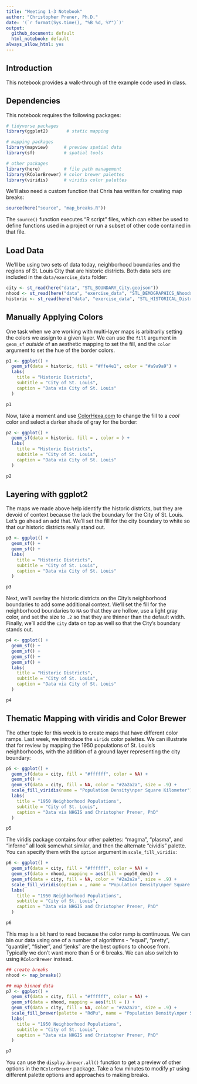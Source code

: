 ```yaml
---
title: "Meeting 1-3 Notebook"
author: "Christopher Prener, Ph.D."
date: '(`r format(Sys.time(), "%B %d, %Y")`)'
output: 
  github_document: default
  html_notebook: default 
always_allow_html: yes
---
```


## Introduction
This notebook provides a walk-through of the example code used in class.

## Dependencies
This notebook requires the following packages:

```r
# tidyverse packages
library(ggplot2)       # static mapping

# mapping packages
library(mapview)      # preview spatial data
library(sf)           # spatial tools

# other packages
library(here)         # file path management
library(RColorBrewer) # color brewer palettes
library(viridis)      # viridis color palettes
```

We'll also need a custom function that Chris has written for creating map breaks: 

```r
source(here("source", "map_breaks.R"))
```

The `source()` function executes "R script" files, which can either be used to define functions used in a project or run a subset of other code contained in that file.

## Load Data
We'll be using two sets of data today, neighborhood boundaries and the regions of St. Louis City that are historic districts. Both data sets are included in the `data/exercise_data` folder:

```r
city <- st_read(here("data", "STL_BOUNDARY_City.geojson"))
nhood <- st_read(here("data", "exercise_data", "STL_DEMOGRAPHICS_Nhoods", "STL_DEMOGRAPHICS_Nhoods.shp"))
historic <- st_read(here("data", "exercise_data", "STL_HISTORICAL_Districts", "STL_HISTORICAL_Districts.shp"))
```

## Manually Applying Colors
One task when we are working with multi-layer maps is arbitrarily setting the colors we assign to a given layer. We can use the `fill` argument in `geom_sf` *outside* of an aesthetic mapping to set the fill, and the `color` argument to set the hue of the border colors.

```r
p1 <- ggplot() +
  geom_sf(data = historic, fill = "#ffe4e1", color = "#a9a9a9") +
  labs(
    title = "Historic Districts",
    subtitle = "City of St. Louis",
    caption = "Data via City of St. Louis"
  )

p1
```

Now, take a moment and use [ColorHexa.com](https://www.colorhexa.com) to change the fill to a *cool* color and select a darker shade of gray for the border:

```r
p2 <- ggplot() +
  geom_sf(data = historic, fill = , color = ) +
  labs(
    title = "Historic Districts",
    subtitle = "City of St. Louis",
    caption = "Data via City of St. Louis"
  )

p2
```

## Layering with ggplot2
The maps we made above help identify the historic districts, but they are devoid of context because the lack the boundary for the City of St. Louis. Let's go ahead an add that. We'll set the fill for the city boundary to white so that our historic districts really stand out.

```r
p3 <- ggplot() +
  geom_sf() +
  geom_sf() +
  labs(
    title = "Historic Districts",
    subtitle = "City of St. Louis",
    caption = "Data via City of St. Louis"
  )

p3
```

Next, we'll overlay the historic districts on the City's neighborhood boundaries to add some additional context. We'll set the fill for the neighborhood boundaries to `NA` so that they are hollow, use a light gray color, and set the size to `.2` so that they are thinner than the default width. Finally, we'll add the `city` data on top as well so that the City's boundary stands out.

```r
p4 <- ggplot() +
  geom_sf() +
  geom_sf() +
  geom_sf() +
  geom_sf() +
  labs(
    title = "Historic Districts",
    subtitle = "City of St. Louis",
    caption = "Data via City of St. Louis"
  )

p4
```

## Thematic Mapping with viridis and Color Brewer
The other topic for this week is to create maps that have different color ramps. Last week, we introduce the `virids` color palettes. We can illustrate that for review by mapping the 1950 populations of St. Louis's neighborhoods, with the addition of a ground layer representing the city boundary:

```r
p5 <- ggplot() +
  geom_sf(data = city, fill = "#ffffff", color = NA) +
  geom_sf() +
  geom_sf(data = city, fill = NA, color = "#2a2a2a", size = .9) +
  scale_fill_viridis(name = "Population Density\nper Square Kilometer") +
  labs(
    title = "1950 Neighborhood Populations",
    subtitle = "City of St. Louis",
    caption = "Data via NHGIS and Christopher Prener, PhD"
  )

p5
```

The viridis package contains four other palettes: "magma", "plasma", and "inferno" all look somewhat similar, and then the alternate "cividis" palette. You can specify them with the `option` argument in `scale_fill_viridis`:

```r
p6 <- ggplot() +
  geom_sf(data = city, fill = "#ffffff", color = NA) +
  geom_sf(data = nhood, mapping = aes(fill = pop50_den)) +
  geom_sf(data = city, fill = NA, color = "#2a2a2a", size = .9) +
  scale_fill_viridis(option = , name = "Population Density\nper Square Kilometer") +
  labs(
    title = "1950 Neighborhood Populations",
    subtitle = "City of St. Louis",
    caption = "Data via NHGIS and Christopher Prener, PhD"
  )

p6
```

This map is a bit hard to read because the color ramp is continuous. We can bin our data using one of a number of algorithms - "equal", "pretty", "quantile", "fisher", and "jenks" are the best options to choose from. Typically we don't want more than 5 or 6 breaks. We can also switch to using `RColorBrewer` instead.

```r
## create breaks
nhood <- map_breaks()

## map binned data
p7 <- ggplot() +
  geom_sf(data = city, fill = "#ffffff", color = NA) +
  geom_sf(data = nhood, mapping = aes(fill = )) +
  geom_sf(data = city, fill = NA, color = "#2a2a2a", size = .9) +
  scale_fill_brewer(palette = "RdPu", name = "Population Density\nper Square Kilometer") +
  labs(
    title = "1950 Neighborhood Populations",
    subtitle = "City of St. Louis",
    caption = "Data via NHGIS and Christopher Prener, PhD"
  )

p7
```

You can use the `display.brewer.all()` function to get a preview of other options in the `RColorBrewer` package. Take a few minutes to modify `p7` using different palette options and approaches to making breaks.

